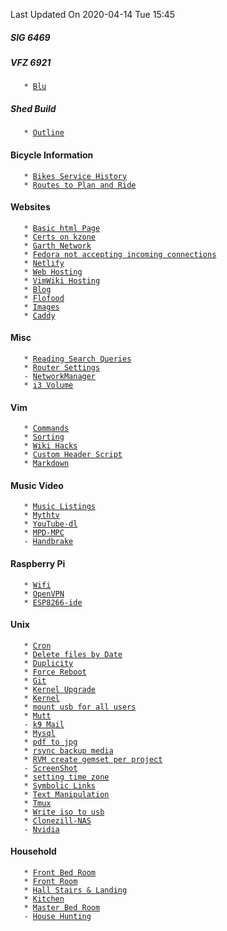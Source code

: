 <div class=date-stamp>Last Updated On 2020-04-14 Tue 15:45</div>
===== SIG 6469 =====

===== VFZ 6921 =====
	* [[Blu]]

===== Shed Build =====
	* [[Outline]]

==== Bicycle Information ====
	* [[Bikes Service History]]
	* [[Routes to Plan and Ride]]

==== Websites ====
	* [[Basic html Page]]
	* [[Certs on kzone]]
	* [[Garth Network]]
	* [[Fedora not accepting incoming connections]]
    * [[Netlify]]
    * [[Web Hosting]]
    * [[VimWiki Hosting]]
    * [[Blog]]
    * [[Flofood]]
    * [[Images]]
    * [[Caddy]]

==== Misc ====
	* [[Reading Search Queries]]
	* [[Router Settings]]
    - [[NetworkManager]]
	* [[i3 Volume]]

==== Vim ====
	* [[Commands]]
	* [[Sorting]]
	* [[Wiki Hacks]]
	* [[Custom Header Script]]
	* [[Markdown]]

==== Music Video ====
	* [[Music Listings]]
	* [[Mythtv]]
	* [[YouTube-dl]]
	* [[MPD-MPC]]
    - [[Handbrake]]

==== Raspberry Pi ====
    * [[Wifi]]
    * [[OpenVPN]]
	* [[ESP8266-ide]]

==== Unix ====
	* [[Cron]]
	* [[Delete files by Date]]
	* [[Duplicity]]
	* [[Force Reboot]]
	* [[Git]]
	* [[Kernel Upgrade]]
	* [[Kernel]]
	* [[mount usb for all users]]
	* [[Mutt]]
    - [[k9 Mail]]
	* [[Mysql]]
	* [[pdf to jpg]]
	* [[rsync backup media]]
	* [[RVM create gemset per project]]
    - [[ScreenShot]]
	* [[setting time zone]]
	* [[Symbolic Links]]
    * [[Text Manipulation]]
	* [[Tmux]]
	* [[Write iso to usb]]
	* [[Clonezill-NAS]]
    - [[Nvidia]]

==== Household ====
	* [[Front Bed Room]]
	* [[Front Room]]
	* [[Hall Stairs & Landing]]
	* [[Kitchen]]
	* [[Master Bed Room]]
    - [[House Hunting]]
